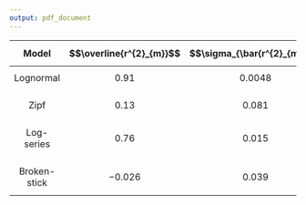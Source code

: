 ```yaml
---
output: pdf_document
---
```



| $$\mathbf{Model}$$     | $$\overline{r^{2}_{m}}$$ | $$\sigma_{\bar{r^{2}_{m}}}$$ | 
|:----------------------:|------------------------:|------------------------:|
|$$\mathrm{Lognormal}$$   |  $$0.91$$   |     $$ 0.0048$$           |
|   |            |            |
|   $$\mathrm{Zipf}$$   |        $$0.13$$      |   $$0.081$$            |
|   |            |            |
|$$\mathrm{Log\mbox{-}series}$$   | $$0.76$$    |      $$0.015$$            |
|   |            |            |
|   $$\mathrm{Broken\mbox{-}stick}$$   |    $$-0.026$$    |     $$0.039$$           |
